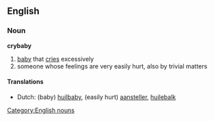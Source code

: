 ==English==
===Noun===
'''crybaby'''
#[[baby]] that [[cry|cries]] excessively
#someone whose feelings are very easily hurt, also by trivial matters

====Translations====
* Dutch: (baby) [[huilbaby]], (easily hurt) [[aansteller]], [[huilebalk]]

[[Category:English nouns]]